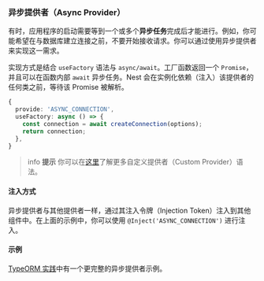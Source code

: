 ### 异步提供者（Async Provider）

有时，应用程序的启动需要等到一个或多个**异步任务**完成后才能进行。例如，你可能希望在与数据库建立连接之前，不要开始接收请求。你可以通过使用异步提供者来实现这一需求。

实现方式是结合 `useFactory` 语法与 `async/await`。工厂函数返回一个 `Promise`，并且可以在函数内部 `await` 异步任务。Nest 会在实例化依赖（注入）该提供者的任何类之前，等待该 Promise 被解析。

```ts
{
  provide: 'ASYNC_CONNECTION',
  useFactory: async () => {
    const connection = await createConnection(options);
    return connection;
  },
}
```

> info **提示** 你可以在[这里](/fundamentals/custom-providers)了解更多自定义提供者（Custom Provider）语法。

#### 注入方式

异步提供者与其他提供者一样，通过其注入令牌（Injection Token）注入到其他组件中。在上面的示例中，你可以使用 `@Inject('ASYNC_CONNECTION')` 进行注入。

#### 示例

[TypeORM 实践](/recipes/sql-typeorm)中有一个更完整的异步提供者示例。
